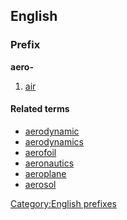 ==English==
===Prefix===
'''aero-'''

#[[air]]

====Related terms====
*[[aerodynamic]]
*[[aerodynamics]]
*[[aerofoil]]
*[[aeronautics]]
*[[aeroplane]]
*[[aerosol]]

[[Category:English prefixes]]